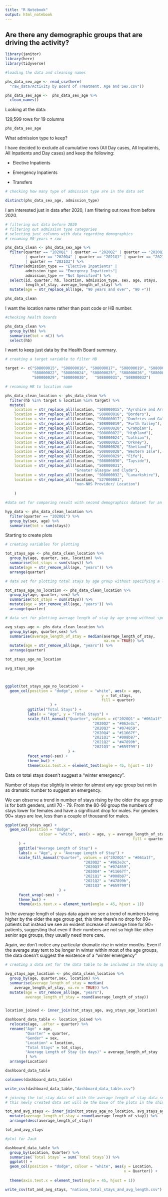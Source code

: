 ```yaml
---
title: "R Notebook"
output: html_notebook
---
```

## Are there any demographic groups that are driving the activity?

```r
library(janitor)
library(here)
library(tidyverse)
```

```r
#loading the data and cleaning names

phs_data_sex_age <- read_csv(here(
  "raw_data/Activity by Board of Treatment, Age and Sex.csv"))

phs_data_sex_age <-  phs_data_sex_age %>% 
  clean_names()

```
Looking at the data:

129,599 rows for 19 columns

```r
phs_data_sex_age
```

What admission type to keep?

I have decided to exclude all cumulative rows (All Day cases, All Inpatients, All Inpatients and Day cases) and keep the following:

- Elective Inpatients				

- Emergency Inpatients				

- Transfers

```r
# checking how many type of admission type are in the data set

distinct(phs_data_sex_age, admission_type)
```
I am interested just in data after 2020, I am filtering out rows from before 2020.

```r
# filtering out data before 2020
# filtering out admission type categories 
# selecting just columns with data regarding demographics
# renaming 90 years + row

phs_data_clean <- phs_data_sex_age %>% 
  filter(quarter == "2020Q1" | quarter == "2020Q2" | quarter == "2020Q3" 
         | quarter == "2020Q4" | quarter == "2021Q1" | quarter == "2021Q2"
         | quarter == "2021Q3") %>% 
  filter(admission_type == "Elective Inpatients" |
         admission_type == "Emergency Inpatients"|
         admission_type == "Not Specified") %>% 
  select(id, quarter, hb, location, admission_type, sex, age, stays, 
         length_of_stay, average_length_of_stay) %>% 
  mutate(age = str_replace_all(age, "90 years and over", "90 +")) 

phs_data_clean

```
I want the location name rather than post code or HB number.

```r
#checking health boards

phs_data_clean %>% 
  group_by(hb) %>% 
  summarise(tot = n()) %>% 
  select(hb)
```
I want to keep just data by the Health Board summary.

```r
# creating a target variable to filter HB

target <- c("S08000015", "S08000016", "S08000017", "S08000019", "S08000020",
            "S08000022", "S08000024", "S08000025", "S08000026", "S08000028",
            "S08000029", "S08000030",	"S08000031", "S08000032")
```


```r
# renaming HB to location name

phs_data_clean_location <- phs_data_clean %>% 
  filter(hb %in% target & location %in% target) %>% 
  mutate(
    location = str_replace_all(location, "S08000015", "Ayrshire and Arran"),
    location = str_replace_all(location, "S08000016", "Borders"),
    location = str_replace_all(location, "S08000017", "Dumfries and Galloway"),
    location = str_replace_all(location, "S08000019", "Forth Valley"),
    location = str_replace_all(location, "S08000020", "Grampian"),
    location = str_replace_all(location, "S08000022", "Highland"),
    location = str_replace_all(location, "S08000024", "Lothian"),
    location = str_replace_all(location, "S08000025", "Orkney"),
    location = str_replace_all(location, "S08000026", "Shetland"),
    location = str_replace_all(location, "S08000028", "Western Isle"),
    location = str_replace_all(location, "S08000029", "Fife"),
    location = str_replace_all(location, "S08000030", "Tayside"),
    location = str_replace_all(location, "S08000031", 
                               "Greater Glasgow and Clyde"),
    location = str_replace_all(location, "S08000032", "Lanarkshire"),
    location = str_replace_all(location, "S27000001", 
                               "non-NHS Provider/ Location")
      
    )
```

```r
#data set for comparing result with second demographics dataset for an eventual join 

hyp_data <- phs_data_clean_location %>% 
  filter(quarter == "2020Q1") %>% 
  group_by(sex, age) %>%
  summarise(tot = sum(stays))
```


Starting to create plots

```r
# creating variables for plotting

tot_stays_age <- phs_data_clean_location %>%
  group_by(age, quarter, sex, location) %>% 
  summarise(tot_stays = sum(stays)) %>% 
  mutate(age = str_remove_all(age, "years")) %>% 
  arrange(quarter)

# data set for plotting total stays by age group without specifying a location

tot_stays_age_no_location <- phs_data_clean_location %>%
  group_by(age, quarter, sex) %>% 
  summarise(tot_stays = sum(stays)) %>% 
  mutate(age = str_remove_all(age, "years")) %>% 
  arrange(quarter)

# data set for plotting average length of stay by age group without specifying a location

avg_stays_age <- phs_data_clean_location %>% 
  group_by(age, quarter,sex) %>% 
  summarise(average_length_of_stay = median(average_length_of_stay, 
                                            na.rm = TRUE)) %>% 
  mutate(age = str_remove_all(age, "years")) %>% 
  arrange(quarter)

tot_stays_age_no_location

avg_stays_age




```

```r

ggplot(tot_stays_age_no_location) +
  geom_col(position = "dodge", colour = "white", aes(x = age, 
                                           y = tot_stays, 
                                           fill = quarter)
                    ) +
          ggtitle("Total Stays") +
          labs(x = "Age", y = "Total Stays") +
          scale_fill_manual("Quarter", values = c("2020Q1" = "#061a1f",
                                       "2020Q2" = "#062e3c",
                                       "2020Q3" = "#074859",
                                       "2020Q4" = "#11667f",
                                       "2021Q1" = "#008b87",
                                       "2021Q2" = "#47899b",
                                       "2021Q3" = "#659799")
                            ) +
          facet_wrap(~sex) +
          theme_bw() +
          theme(axis.text.x = element_text(angle = 45, hjust = 1))

```
Data on total stays doesn't suggest a "winter emergency".

Number of stays rise slightly in winter for almost any age group but not in so dramatic number to suggest an emergency. 

We can observe a trend in number of stays rising by the older the age group is for both genders, until 70 - 79. From the 80-90 group the numbers of stays lower for females and have a significant drop for males. For genders 90+ stays are low, less than a couple of thousand for males.

```r
ggplot(avg_stays_age) +
  geom_col(position = "dodge",  
               colour = "white", aes(x = age, y = average_length_of_stay, 
                                                         fill = quarter)
      ) +
      ggtitle("Average Length of Stay") +
      labs(x = "Age", y = "Average Length of Stay") +
      scale_fill_manual("Quarter", values = c("2020Q1" = "#061a1f",
                                   "2020Q2" = "#062e3c",
                                   "2020Q3" = "#074859",
                                   "2020Q4" = "#11667f",
                                   "2021Q1" = "#008b87",
                                   "2021Q2" = "#47899b",
                                   "2021Q3" = "#659799")
                        ) +
      facet_wrap(~sex) +
      theme_bw() +
      theme(axis.text.x = element_text(angle = 45, hjust = 1))

```
In the average length of stays data again we see a trend of numbers being higher by the older the age group get, this time there's no drop for 80+ patients but instead we see an evident increase of average time for 90+ patients, suggesting that even if their numbers are not so high like other senior age groups, they usually need more care.

Again, we don't notice any particular dramatic rise in winter months. Even if the average stay tent to be longer in winter within most of the age groups, the data doesn't suggest the existence of a "winter emergency" 



```r
# creating a data set for the data table to be included in the shiny app

avg_stays_age_location <- phs_data_clean_location %>% 
  group_by(age, quarter,sex, location) %>% 
  summarise(average_length_of_stay = median(
    average_length_of_stay, na.rm = TRUE)) %>% 
  mutate(age = str_remove_all(age, "years"),
         average_length_of_stay = round(average_length_of_stay)) 


location_joined <- inner_join(tot_stays_age, avg_stays_age_location)

dashboard_data_table <- location_joined %>%
  relocate(age, .after = quarter) %>% 
  rename("Age" = age,
         "Quarter" = quarter,
         "Gender" = sex,
         "Location" = location,
         "Total Stays" = tot_stays,
         "Average Length of Stay (in days)" = average_length_of_stay
         ) %>% 
  arrange(Location)

dashboard_data_table

colnames(dashboard_data_table)

write_csv(dashboard_data_table,"dashboard_data_table.csv")

```



```r

# joining the tot_stay data set with the average length of stay data set
# this newly created data set will be the base of the plots in the shiny app

tot_and_avg_stays <- inner_join(tot_stays_age_no_location, avg_stays_age) %>% 
  mutate(average_length_of_stay = round(average_length_of_stay)) %>% 
  arrange(desc(average_length_of_stay))

tot_and_avg_stays
```


```r
#plot for Jack

dashboard_data_table %>% 
  group_by(Location, Quarter) %>% 
  summarise(`Total Stays` = sum(`Total Stays`)) %>% 
  ggplot() +
  geom_col(position = "dodge", colour = "white", aes(y = Location, 
                                                     x = Quarter)) +
  
  theme(axis.text.x = element_text(angle = 45, hjust = 1))
```





```r
write_csv(tot_and_avg_stays, "nationa_total_stays_and_avg_length.csv")
```

